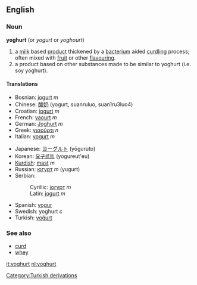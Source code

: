 ==English==
===Noun===
'''yoghurt'''  (or ''yogurt'' or ''yoghourt'')

#a [[milk]] based [[product]] thickened by a [[bacterium]] aided [[curdling]] process; often mixed with [[fruit]] or other [[flavouring]].
#a product based on other substances made to be similar to yoghurt (i.e. soy yoghurt).

====Translations====
{{top}}
*Bosnian: [[jogurt]] ''m''
*Chinese: [[酸奶]] (yogurt, suanruluo, suan1ru3luo4)
*Croatian: [[jogurt]] ''m''
*French: [[yaourt]] ''m''
*German: [[Joghurt]] ''m''
*Greek: [[γιαούρτι]] ''n''
*Italian: [[yogurt]] ''m''
{{mid}}
*Japanese: [[ヨーグルト]] (yōguruto)
*Korean: [[요구르트]] (yogureut'eu)
*[[Kurdish]]: [[mast]] ''m''
*Russian: [[югурт]] ''m'' (yugurt)
*Serbian:
*:Cyrillic: [[јогурт]] ''m''
*:Latin: [[jogurt]] ''m''
*Spanish: [[yogur]]
*Swedish: yoghurt ''c''
*Turkish: [[yoğurt]]
{{bottom}}

===See also===
*[[curd]]
*[[whey]]
[[Category:Turkish derivations]]

[[it:yoghurt]]
[[nl:yoghurt]]